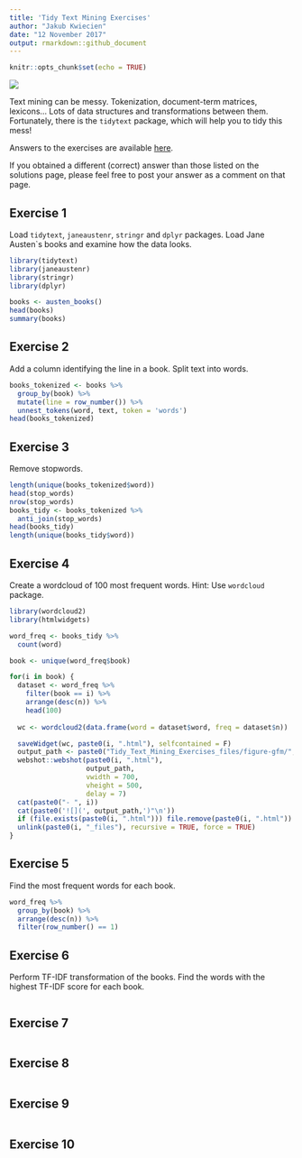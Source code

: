 ```yaml
---
title: 'Tidy Text Mining Exercises'
author: "Jakub Kwiecien"
date: "12 November 2017"
output: rmarkdown::github_document
---
```


```r
knitr::opts_chunk$set(echo = TRUE)
```

![](https://www.r-exercises.com/wp-content/uploads/2017/10/dictionary-1619740_1920.jpg)

Text mining can be messy. Tokenization, document-term matrices, lexicons… Lots of data structures and transformations between them. Fortunately, there is the `tidytext` package, which will help you to tidy this mess!  

Answers to the exercises are available [here](http://r-exercises.com/2017/11/12/tidy-text-mining-solutions/).  

If you obtained a different (correct) answer than those listed on the solutions page, please feel free to post your answer as a comment on that page.   

## Exercise 1

Load `tidytext`, `janeaustenr`, `stringr` and `dplyr` packages. Load Jane Austen`s books and examine how the data looks.  

```r
library(tidytext)
library(janeaustenr)
library(stringr)
library(dplyr)

books <- austen_books()
head(books)
summary(books)
```

## Exercise 2

Add a column identifying the line in a book. Split text into words.  

```r
books_tokenized <- books %>%
  group_by(book) %>%
  mutate(line = row_number()) %>%
  unnest_tokens(word, text, token = 'words')
head(books_tokenized)
```

## Exercise 3

Remove stopwords.  

```r
length(unique(books_tokenized$word))
head(stop_words)
nrow(stop_words)
books_tidy <- books_tokenized %>%
  anti_join(stop_words)
head(books_tidy)
length(unique(books_tidy$word))
```

## Exercise 4

Create a wordcloud of 100 most frequent words. Hint: Use `wordcloud` package.  
 
```r
library(wordcloud2)
library(htmlwidgets)

word_freq <- books_tidy %>%
  count(word)

book <- unique(word_freq$book)

for(i in book) {
  dataset <- word_freq %>% 
    filter(book == i) %>% 
    arrange(desc(n)) %>%
    head(100)
  
  wc <- wordcloud2(data.frame(word = dataset$word, freq = dataset$n))

  saveWidget(wc, paste0(i, ".html"), selfcontained = F)
  output_path <- paste0("Tidy_Text_Mining_Exercises_files/figure-gfm/", i, ".png")
  webshot::webshot(paste0(i, ".html"), 
                   output_path,
                   vwidth = 700, 
                   vheight = 500, 
                   delay = 7)
  cat(paste0("- ", i))
  cat(paste0('![](', output_path,')"\n'))
  if (file.exists(paste0(i, ".html"))) file.remove(paste0(i, ".html"))
  unlink(paste0(i, "_files"), recursive = TRUE, force = TRUE)
}
```

## Exercise 5

Find the most frequent words for each book.
 
```r
word_freq %>% 
  group_by(book) %>% 
  arrange(desc(n)) %>% 
  filter(row_number() == 1)
```
## Exercise 6

Perform TF-IDF transformation of the books. Find the words with the highest TF-IDF score for each book.  
 
```r

```


## Exercise 7

```r

```

## Exercise 8

```r

```

## Exercise 9

```r

```

## Exercise 10

```r

```
